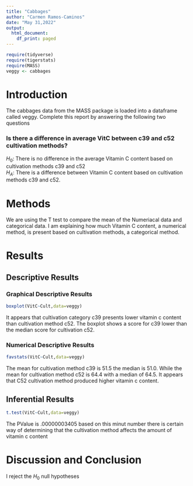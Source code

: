 ```yaml
---
title: "Cabbages"
author: "Carmen Ramos-Caminos"
date: "May 31,2022"
output:
  html_document:
    df_print: paged
---
```


```r
require(tidyverse)
require(tigerstats)
require(MASS)
veggy <- cabbages
```

# Introduction 

<!--In this section you explain what you are trying to show.  Where did the data come from?  What is the research or other question you are trying to answer?!-->
The cabbages data from the MASS package is loaded into a dataframe called veggy. Complete this report by answering the following two questions  
 
### Is there a difference in average VitC between c39 and c52 cultivation methods?  
$H_0$: There is no difference in the average Vitamin C content based on cultivation methods c39 and c52   
$H_A$: There is a difference between Vitamin C content based on cultivation methods c39 and c52. 

# Methods       
<!--Decide on your methods:  use "variable analysis" or other appropriate descriptors.  Make sure to choose at least one graphical method and at least one numerical method.!-->  

We are using the T test to compare the mean of the Numeriacal data and categorical data. I am explaining how much Vitamin C content, a numerical method, is present based on cultivation methods, a categorical method.  

# Results

<!--Divide this section into two sub-sections:  One for your descriptive  results and one for your inferential results.!-->

## Descriptive Results

### Graphical Descriptive Results

<!--Graphical results here.  Make sure to show your code.  Provide appropriate labels for axes, giving units if possible, and provide a good title for the graph, too.  Use the graphical results to describe the patterns if any that exist in the data as focused toward the research question!--> 
 ```r
boxplot(VitC~Cult,data=veggy)
``` 

It appears that cultivation category c39 presents lower vitamin c content than cultivation method c52. The boxplot shows a score for c39 lower than the median score for cultivation c52.

### Numerical Descriptive Results

<!--Numerical results go here. Use the numerical results to describe the patterns if any that exist in the data as focused toward the research question!-->  
```r
favstats(VitC~Cult,data=veggy)
```
The mean for cultivation method c39 is 51.5 the median is 51.0. While the mean for cultivation method c52 is 64.4 with a median of 64.5. It appears that C52 cultivation method produced higher vitamin c content.  

## Inferential Results

<!--State hypothesis clearly.  Make sure your discussion of the inferential test covers all the aspects that the test output produces, such as test statistic, p-value etc.  Make a decision about the null hypothesis, explain the assumptions on which the selected test/procedure was based, and why the chosen procedure satisfys the assumptions and is appropriate to answer the research question!-->  

```r
t.test(VitC~Cult,data=veggy)
```

The PValue is .00000003405 based on this minut number there is certain way of determining that the cultivation method affects the amount of vitamin c content  

# Discussion and Conclusion

<!--Discussion and conclusion here.  If you found a relationship be sure to consider whether the relationship occurs because one of the variavbles causes the other, or whether they perhasps are related for some other reason.  Watch the chapter 6 videos from the GeorgeTown videos collection.!-->

I reject the $H_0$ null hypotheses

